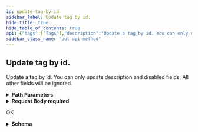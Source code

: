 ```yaml
---
id: update-tag-by-id
sidebar_label: Update tag by id.
hide_title: true
hide_table_of_contents: true
api: {"tags":["Tags"],"description":"Update a tag by id. You can only update description and disabled fields. All other fields will be ignored.","operationId":"updateTagById","parameters":[{"name":"tagId","in":"path","description":"Tag id.","required":true,"schema":{"type":"string","format":"uuid"}}],"requestBody":{"content":{"application/json":{"schema":{"type":"object","properties":{"id":{"type":"string","format":"uuid"},"tenantId":{"type":"string","format":"uuid"},"name":{"maxLength":128,"minLength":1,"type":"string"},"description":{"maxLength":512,"minLength":0,"type":"string"},"disabled":{"type":"boolean"},"created":{"type":"string","format":"date-time"},"modified":{"type":"string","format":"date-time"}}}}},"required":true},"responses":{"200":{"description":"OK","content":{"application/json":{"schema":{"type":"object","properties":{"id":{"type":"string","format":"uuid"},"tenantId":{"type":"string","format":"uuid"},"name":{"maxLength":128,"minLength":1,"type":"string"},"description":{"maxLength":512,"minLength":0,"type":"string"},"disabled":{"type":"boolean"},"created":{"type":"string","format":"date-time"},"modified":{"type":"string","format":"date-time"}}}}}}},"method":"put","path":"/api/v3/annotations/tags/{tagId}","servers":[{"url":"https://expander.expanse.co"}],"security":[{"Bearer":[]}],"securitySchemes":{"ClientCredentials":{"type":"oauth2","description":"For more information on how to retrieve client credentials, visit the Xpanse [TechDocs](https://docs.paloaltonetworks.com/cortex/cortex-xpanse/cortex-xpanse-user-guide/apis-and-integrations-main/expander-apis-and-integrations/expander-apis.html#expander-apis). This is the preferred method for retrieving a JWT for Xpanse APIs. There will be significant customer communications and a lengthy migration period before refresh token support is removed in favor of the client credentials flow.\n\nExchange a `client_id` and `client_secret` for an `access_token` (JWT) that can be passed to all Xpanse APIs. See [Get Access Token from Client Credentials](#operation/getAccessToken) for more info.","flows":{"clientCredentials":{"tokenUrl":"/api/oauth2/RequestToken","scopes":{"scope-xpanse":"access Xpanse APIs"}}}},"RefreshToken-Deprecated":{"type":"apiKey","description":"Xpanse APIs continue to support this JWT retrieval method alongside the preferred client credentials flow. There will be significant customer communications and a lengthy migration period before refresh token support is removed in favor of the client credentials flow.\n\nProvide a valid Xpanse-provided refresh token to access `/api/v1/idToken/`. This route will generate a JWT token that can be used with the other api endpoints.\n\nExample: `Authorization: Bearer <refreshToken>`","name":"Authorization","in":"header"},"Bearer":{"type":"http","description":"To access Xpanse APIs, a valid access token (JWT) must be included in every request\nin the `Authorization` header, which is retrieved by going through the client credentials flow (preferred method of JWT retrieval).\n\nThe value for this header should be `Bearer <access_token>`, where the token is the base64-encoded JSON Web Token returned as the `access_token` field in the client credentials flow.","name":"Authorization","in":"header","scheme":"bearer","bearerFormat":"JWT"}},"jsonRequestBodyExample":{"id":"3fa85f64-5717-4562-b3fc-2c963f66afa6","tenantId":"3fa85f64-5717-4562-b3fc-2c963f66afa6","name":"string","description":"string","disabled":true,"created":"string","modified":"string"},"info":{"title":"Annotations API","description":"API for interacting with Expander annotations","termsOfService":"https://www.paloaltonetworks.com/content/dam/pan/en_US/assets/pdf/legal/palo-alto-networks-end-user-license-agreement-eula.pdf","contact":{"name":"API Support","url":"https://docs.paloaltonetworks.com/cortex/cortex-xpanse/cortex-xpanse-user-guide/apis-and-integrations-main/expander-apis-and-integrations/expander-apis.html#expander-apis","email":"expanse-support@paloaltonetworks.com"},"version":"3.0.0"},"postman":{"name":"Update tag by id.","description":{"content":"Update a tag by id. You can only update description and disabled fields. All other fields will be ignored.","type":"text/plain"},"url":{"path":["api","v3","annotations","tags",":tagId"],"host":["{{baseUrl}}"],"query":[],"variable":[{"disabled":false,"description":{"content":"(Required) Tag id.","type":"text/plain"},"type":"any","value":"","key":"tagId"}]},"header":[{"key":"Content-Type","value":"application/json"},{"key":"Accept","value":"application/json"}],"method":"PUT","body":{"mode":"raw","raw":"\"\"","options":{"raw":{"language":"json"}}}}}
sidebar_class_name: "put api-method"
---
```



## Update tag by id.



Update a tag by id. You can only update description and disabled fields. All other fields will be ignored.

<details style={{"marginBottom":"1rem"}}><summary style={{}}><strong>Path Parameters</strong></summary><div><ul><ParamsItem className={"paramsItem"} param={{"name":"tagId","in":"path","description":"Tag id.","required":true,"schema":{"type":"string","format":"uuid"}}}></ParamsItem></ul></div></details><details style={{}}><summary style={{"textAlign":"left"}}><strong>Request Body</strong><strong style={{"fontSize":"var(--ifm-code-font-size)","color":"var(--openapi-required)"}}> required</strong></summary><div style={{"textAlign":"left","marginLeft":"1rem"}}></div><ul style={{"marginLeft":"1rem"}}><SchemaItem collapsible={false} name={"id"} required={false} schemaDescription={undefined} schemaName={"uuid"} qualifierMessage={undefined}></SchemaItem><SchemaItem collapsible={false} name={"tenantId"} required={false} schemaDescription={undefined} schemaName={"uuid"} qualifierMessage={undefined}></SchemaItem><SchemaItem collapsible={false} name={"name"} required={false} schemaDescription={undefined} schemaName={"string"} qualifierMessage={"**Possible values:** 1 ≤ length ≤ 128"}></SchemaItem><SchemaItem collapsible={false} name={"description"} required={false} schemaDescription={undefined} schemaName={"string"} qualifierMessage={"**Possible values:** length ≤ 512"}></SchemaItem><SchemaItem collapsible={false} name={"disabled"} required={false} schemaDescription={undefined} schemaName={"boolean"} qualifierMessage={undefined}></SchemaItem><SchemaItem collapsible={false} name={"created"} required={false} schemaDescription={undefined} schemaName={"date-time"} qualifierMessage={undefined}></SchemaItem><SchemaItem collapsible={false} name={"modified"} required={false} schemaDescription={undefined} schemaName={"date-time"} qualifierMessage={undefined}></SchemaItem></ul></details><div><ApiTabs><TabItem label={"200"} value={"200"}><div>

OK

</div><div><details style={{}}><summary style={{"textAlign":"left"}}><strong>Schema</strong></summary><div style={{"textAlign":"left","marginLeft":"1rem"}}></div><ul style={{"marginLeft":"1rem"}}><SchemaItem collapsible={false} name={"id"} required={false} schemaDescription={undefined} schemaName={"uuid"} qualifierMessage={undefined}></SchemaItem><SchemaItem collapsible={false} name={"tenantId"} required={false} schemaDescription={undefined} schemaName={"uuid"} qualifierMessage={undefined}></SchemaItem><SchemaItem collapsible={false} name={"name"} required={false} schemaDescription={undefined} schemaName={"string"} qualifierMessage={"**Possible values:** 1 ≤ length ≤ 128"}></SchemaItem><SchemaItem collapsible={false} name={"description"} required={false} schemaDescription={undefined} schemaName={"string"} qualifierMessage={"**Possible values:** length ≤ 512"}></SchemaItem><SchemaItem collapsible={false} name={"disabled"} required={false} schemaDescription={undefined} schemaName={"boolean"} qualifierMessage={undefined}></SchemaItem><SchemaItem collapsible={false} name={"created"} required={false} schemaDescription={undefined} schemaName={"date-time"} qualifierMessage={undefined}></SchemaItem><SchemaItem collapsible={false} name={"modified"} required={false} schemaDescription={undefined} schemaName={"date-time"} qualifierMessage={undefined}></SchemaItem></ul></details></div></TabItem></ApiTabs></div>
      